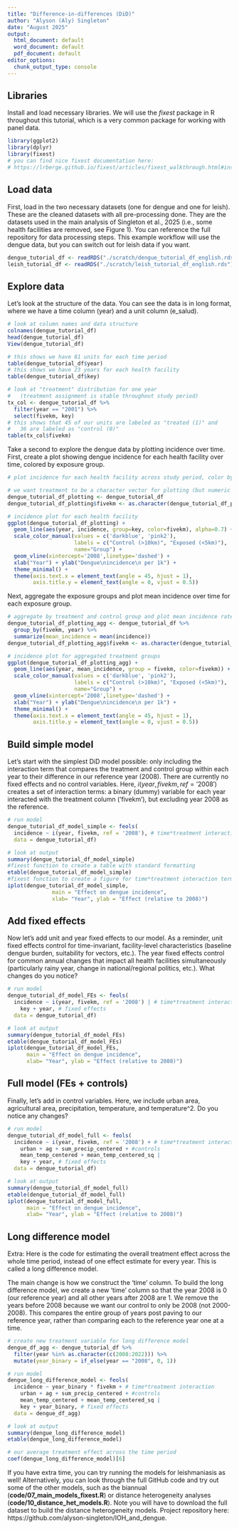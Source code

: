```yaml
---
title: "Difference-in-differences (DiD)"
author: "Alyson (Aly) Singleton"
date: "August 2025"
output:
  html_document: default
  word_document: default
  pdf_document: default
editor_options: 
  chunk_output_type: console
---
```


## Libraries

Install and load necessary libraries. We will use the *fixest* package in R throughout this tutorial, which is a very common package for working with panel data.

```r
library(ggplot2)
library(dplyr)
library(fixest)
# you can find nice fixest documentation here:
# https://lrberge.github.io/fixest/articles/fixest_walkthrough.html#instrumental-variables    
```

## Load data

First, load in the two necessary datasets (one for dengue and one for leish). These are the cleaned datasets with all pre-processing done. They are the datasets used in the main analysis of Singleton et al., 2025 (i.e., some health facilities are removed, see Figure 1). You can reference the full repository for data processing steps. This example workflow will use the dengue data, but you can switch out for leish data if you want.

```r
dengue_tutorial_df <- readRDS("./scratch/dengue_tutorial_df_english.rds")
leish_tutorial_df <- readRDS("./scratch/leish_tutorial_df_english.rds")
```

## Explore data

Let's look at the structure of the data. You can see the data is in long format, where we have a time column (year) and a unit column (e_salud).

```r
# look at column names and data structure
colnames(dengue_tutorial_df)
head(dengue_tutorial_df)
View(dengue_tutorial_df)

# this shows we have 81 units for each time period
table(dengue_tutorial_df$year)
# this shows we have 23 years for each health facility
table(dengue_tutorial_df$key)

# look at "treatment" distribution for one year 
#   (treatment assignment is stable throughout study period)
tx_col <- dengue_tutorial_df %>% 
  filter(year == "2001") %>%
  select(fivekm, key)
# this shows that 45 of our units are labeled as "treated (1)" and
#   36 are labeled as "control (0)"
table(tx_col$fivekm)
```

Take a second to explore the dengue data by plotting incidence over time. First, create a plot showing dengue incidence for each health facility over time, colored by exposure group.

```r
# plot incidence for each health facility across study period, color by treatment (<5km) and control (>10km)

# we want treatment to be a character vector for plotting (but numeric for running the models)
dengue_tutorial_df_plotting <- dengue_tutorial_df
dengue_tutorial_df_plotting$fivekm <- as.character(dengue_tutorial_df_plotting$fivekm) 

# incidence plot for each health facility
ggplot(dengue_tutorial_df_plotting) +
  geom_line(aes(year, incidence, group=key, color=fivekm), alpha=0.7) +
  scale_color_manual(values = c('darkblue', 'pink2'), 
                     labels = c("Control (>10km)", "Exposed (<5km)"), 
                     name="Group") +
  geom_vline(xintercept='2008',linetype='dashed') +
  xlab("Year") + ylab("Dengue\nincidence\n per 1k") +
  theme_minimal() +
  theme(axis.text.x = element_text(angle = 45, hjust = 1),
        axis.title.y = element_text(angle = 0, vjust = 0.5))
```

Next, aggregate the exposure groups and plot mean incidence over time for each exposure group.

```r
# aggregate by treatment and control group and plot mean incidence rates across the study period
dengue_tutorial_df_plotting_agg <- dengue_tutorial_df %>%
  group_by(fivekm, year) %>%
  summarize(mean_incidence = mean(incidence))
dengue_tutorial_df_plotting_agg$fivekm <- as.character(dengue_tutorial_df_plotting_agg$fivekm)

# incidence plot for aggregated treatment groups
ggplot(dengue_tutorial_df_plotting_agg) +
  geom_line(aes(year, mean_incidence, group = fivekm, color=fivekm)) +
  scale_color_manual(values = c('darkblue', 'pink2'),
                     labels = c("Control (>10km)", "Exposed (<5km)"), 
                     name="Group") +
  geom_vline(xintercept='2008',linetype='dashed') +
  xlab("Year") + ylab("Dengue\nincidence\n per 1k") +
  theme_minimal() +
  theme(axis.text.x = element_text(angle = 45, hjust = 1),
        axis.title.y = element_text(angle = 0, vjust = 0.5))
```

## Build simple model

Let's start with the simplest DiD model possible: only including the interaction term that compares the treatment and control group within each year to their difference in our reference year (2008). There are currently no fixed effects and no control variables. Here, $i(year, fivekm, ref = '2008')$ creates a set of interaction terms: a binary (dummy) variable for each year interacted with the treatment column ('fivekm'), but excluding year 2008 as the reference.

```r
# run model
dengue_tutorial_df_model_simple <- feols(
  incidence ~ i(year, fivekm, ref = '2008'), # time*treatment interaction
  data = dengue_tutorial_df)

# look at output
summary(dengue_tutorial_df_model_simple)
#fixest function to create a table with standard formatting
etable(dengue_tutorial_df_model_simple) 
#fixest function to create a figure for time*treatment interaction terms
iplot(dengue_tutorial_df_model_simple, 
              main = "Effect on dengue incidence",
              xlab= "Year", ylab = "Effect (relative to 2008)")
```

## Add fixed effects

Now let's add unit and year fixed effects to our model. As a reminder, unit fixed effects control for time-invariant, facility-level characteristics (baseline dengue burden, suitability for vectors, etc.). The year fixed effects control for common annual changes that impact all health facilities simultaneously (particularly rainy year, change in national/regional politics, etc.). What changes do you notice?

```r
# run model
dengue_tutorial_df_model_FEs <- feols(
  incidence ~ i(year, fivekm, ref = '2008') | # time*treatment interaction
    key + year, # fixed effects
  data = dengue_tutorial_df)

# look at output
summary(dengue_tutorial_df_model_FEs)
etable(dengue_tutorial_df_model_FEs)
iplot(dengue_tutorial_df_model_FEs, 
      main = "Effect on dengue incidence",
      xlab= "Year", ylab = "Effect (relative to 2008)")
```

## Full model (FEs + controls)

Finally, let's add in control variables. Here, we include urban area, agricultural area, precipitation, temperature, and temperature\^2. Do you notice any changes?

```r
# run model
dengue_tutorial_df_model_full <- feols(
  incidence ~ i(year, fivekm, ref = '2008') + # time*treatment interaction
    urban + ag + sum_precip_centered + #controls
    mean_temp_centered + mean_temp_centered_sq | 
    key + year, # fixed effects
  data = dengue_tutorial_df)

# look at output
summary(dengue_tutorial_df_model_full)
etable(dengue_tutorial_df_model_full)
iplot(dengue_tutorial_df_model_full, 
      main = "Effect on dengue incidence",
      xlab= "Year", ylab = "Effect (relative to 2008)")
```

## Long difference model

Extra: Here is the code for estimating the overall treatment effect across the whole time period, instead of one effect estimate for every year. This is called a long difference model.

The main change is how we construct the 'time' column. To build the long difference model, we create a new 'time' column so that the year 2008 is 0 (our reference year) and all other years after 2008 are 1. We remove the years before 2008 because we want our control to only be 2008 (not 2000-2008). This compares the entire group of years post paving to our reference year, rather than comparing each to the reference year one at a time.

```r
# create new treatment variable for long difference model
dengue_df_agg <- dengue_tutorial_df %>%
  filter(year %in% as.character(c(2008:2022))) %>%
  mutate(year_binary = if_else(year == "2008", 0, 1))

# run model
dengue_long_difference_model <- feols(
  incidence ~ year_binary * fivekm + # time*treatment interaction
    urban + ag + sum_precip_centered + #controls
    mean_temp_centered + mean_temp_centered_sq | 
    key + year_binary, # fixed effects
  data = dengue_df_agg)

# look at output
summary(dengue_long_difference_model)
etable(dengue_long_difference_model)

# our average treatment effect across the time period
coef(dengue_long_difference_model)[6]
```

If you have extra time, you can try running the models for leishmaniasis as well! Alternatively, you can look through the full GitHub code and try out some of the other models, such as the biannual (**code/07_main_models_fixest.R**) or distance heterogeneity analyses (**code/10_distance_het_models.R**). Note you will have to download the full dataset to build the distance heterogeneity models. Project repository here: https://github.com/alyson-singleton/IOH_and_dengue.
